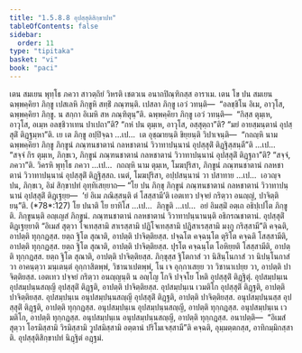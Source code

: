 ```yaml
---
title: "1.5.8.8 อุปสฺสุติสิกฺขาปท"
tableOfContents: false
sidebar:
  order: 11
type: "tipitaka"
basket: "vi"
book: "paci"
---
```



<DynamicBreadcrumb />

<Division number="469" book="paci">

<Paragraph number="1391" book="paci">
เตน สมเยน พุทฺโธ ภควา สาวตฺถิยํ วิหรติ เชตวเน อนาถปิณฺฑิกสฺส อาราเม. เตน โข ปน สมเยน ฉพฺพคฺคิยา ภิกฺขู เปสเลหิ ภิกฺขูหิ สทฺธิํ ภณฺฑนฺติ. เปสลา ภิกฺขู เอวํ วทนฺติ—  “อลชฺชิโน อิเม, อาวุโส, ฉพฺพคฺคิยา ภิกฺขู. น สกฺกา อิเมหิ สห ภณฺฑิตุนฺ”ติ. ฉพฺพคฺคิยา ภิกฺขู เอวํ วทนฺติ—  “กิสฺส ตุมฺเห, อาวุโส, อเมฺห อลชฺชิวาเทน ปาเปถา”ติ? “กหํ ปน ตุมฺเห, อาวุโส, อสฺสุตฺถา”ติ? “มยํ อายสฺมนฺตานํ อุปสฺสุติํ ติฏฺฐมฺหา”ติ.
</Paragraph>

<Paragraph number="1392" book="paci">
เย เต ภิกฺขู อปฺปิจฺฉา …เป…  เต อุชฺฌายนฺติ ขิยฺยนฺติ วิปาเจนฺติ—  “กถญฺหิ นาม ฉพฺพคฺคิยา ภิกฺขู ภิกฺขูนํ ภณฺฑนชาตานํ กลหชาตานํ วิวาทาปนฺนานํ อุปสฺสุติํ ติฏฺฐิสฺสนฺตี”ติ …เป…  “สจฺจํ กิร ตุมฺเห, ภิกฺขเว, ภิกฺขูนํ ภณฺฑนชาตานํ กลหชาตานํ วิวาทาปนฺนานํ อุปสฺสุติํ ติฏฺฐถา”ติ? “สจฺจํ, ภควา”ติ. วิครหิ พุทฺโธ ภควา …เป…  กถญฺหิ นาม ตุมฺเห, โมฆปุริสา, ภิกฺขูนํ ภณฺฑนชาตานํ กลหชาตานํ วิวาทาปนฺนานํ อุปสฺสุติํ ติฏฺฐิสฺสถ. เนตํ, โมฆปุริสา, อปฺปสนฺนานํ วา ปสาทาย …เป…  เอวญฺจ ปน, ภิกฺขเว, อิมํ สิกฺขาปทํ อุทฺทิเสยฺยาถ—
</Paragraph>

</Division>
<Division number="470" book="paci">

<Paragraph number="1393" book="paci">
<Emphasis>“โย ปน ภิกฺขุ ภิกฺขูนํ ภณฺฑนชาตานํ กลหชาตานํ วิวาทาปนฺนานํ อุปสฺสุติํ ติฏฺเฐยฺย—  ‘ยํ อิเม ภณิสฺสนฺติ ตํ โสสฺสามี’ติ เอตเทว ปจฺจยํ กริตฺวา อนญฺญํ, ปาจิตฺติยนฺ”</Emphasis>ติ. (*78*:<Emphasis>127</Emphasis>)
</Paragraph>

</Division>
<Division number="471" book="paci">

<Paragraph number="1394" book="paci">
<Emphasis>โย ปนา</Emphasis>ติ โย ยาทิโส …เป…  <Emphasis>ภิกฺขู</Emphasis>ติ …เป…  อยํ อิมสฺมิํ อตฺเถ อธิปฺเปโต ภิกฺขูติ.
</Paragraph>

<Paragraph number="1395" book="paci">
<Emphasis>ภิกฺขูนนฺ</Emphasis>ติ อญฺเญสํ ภิกฺขูนํ.
</Paragraph>

<Paragraph number="1396" book="paci">
<Emphasis>ภณฺฑนชาตานํ กลหชาตานํ วิวาทาปนฺนานนฺ</Emphasis>ติ อธิกรณชาตานํ.
</Paragraph>

<Paragraph number="1397" book="paci">
<Emphasis>อุปสฺสุติํ ติฏฺเฐยฺยา</Emphasis>ติ “อิเมสํ สุตฺวา โจเทสฺสามิ สาเรสฺสามิ ปฏิโจเทสฺสามิ ปฏิสาเรสฺสามิ มงฺกู กริสฺสามี”ติ คจฺฉติ, อาปตฺติ ทุกฺกฏสฺส. ยตฺถ ฐิโต สุณาติ, อาปตฺติ ปาจิตฺติยสฺส. ปจฺฉโต คจฺฉนฺโต ตุริโต คจฺฉติ โสสฺสามีติ, อาปตฺติ ทุกฺกฏสฺส. ยตฺถ ฐิโต สุณาติ, อาปตฺติ ปาจิตฺติยสฺส. ปุรโต คจฺฉนฺโต โอหิยฺยติ โสสฺสามีติ, อาปตฺติ ทุกฺกฏสฺส. ยตฺถ ฐิโต สุณาติ, อาปตฺติ ปาจิตฺติยสฺส. ภิกฺขุสฺส ฐิโตกาสํ วา นิสินฺโนกาสํ วา นิปนฺโนกาสํ วา อาคนฺตฺวา มนฺเตนฺตํ อุกฺกาสิตพฺพํ, วิชานาเปตพฺพํ, โน เจ อุกฺกาเสยฺย วา วิชานาเปยฺย วา, อาปตฺติ ปาจิตฺติยสฺส.
</Paragraph>

<Paragraph number="1398" book="paci">
<Emphasis>เอตเทว ปจฺจยํ กริตฺวา อนญฺญนฺ</Emphasis>ติ น อญฺโญ โกจิ ปจฺจโย โหติ อุปสฺสุติํ ติฏฺฐิตุํ.
</Paragraph>

</Division>
<Division number="472" book="paci">

<Paragraph number="1399" book="paci">
อุปสมฺปนฺเน อุปสมฺปนฺนสญฺญี อุปสฺสุติํ ติฏฺฐติ, อาปตฺติ ปาจิตฺติยสฺส. อุปสมฺปนฺเน เวมติโก อุปสฺสุติํ ติฏฺฐติ, อาปตฺติ ปาจิตฺติยสฺส. อุปสมฺปนฺเน อนุปสมฺปนฺนสญฺญี อุปสฺสุติํ ติฏฺฐติ, อาปตฺติ ปาจิตฺติยสฺส.
</Paragraph>

<Paragraph number="1400" book="paci">
อนุปสมฺปนฺนสฺส อุปสฺสุติํ ติฏฺฐติ, อาปตฺติ ทุกฺกฏสฺส. อนุปสมฺปนฺเน อุปสมฺปนฺนสญฺญี, อาปตฺติ ทุกฺกฏสฺส. อนุปสมฺปนฺเน เวมติโก, อาปตฺติ ทุกฺกฏสฺส. อนุปสมฺปนฺเน อนุปสมฺปนฺนสญฺญี, อาปตฺติ ทุกฺกฏสฺส.
</Paragraph>

</Division>
<Division number="473" book="paci">

<Paragraph number="1401" book="paci">
อนาปตฺติ—  “อิเมสํ สุตฺวา โอรมิสฺสามิ วิรมิสฺสามิ วูปสมิสฺสามิ อตฺตานํ ปริโมเจสฺสามี”ติ คจฺฉติ, อุมฺมตฺตกสฺส, อาทิกมฺมิกสฺสาติ.

</Paragraph>
</Division>

<Paragraph number="1402" type="center" book="paci">
อุปสฺสุติสิกฺขาปทํ นิฏฺฐิตํ อฏฺฐมํ.
</Paragraph>